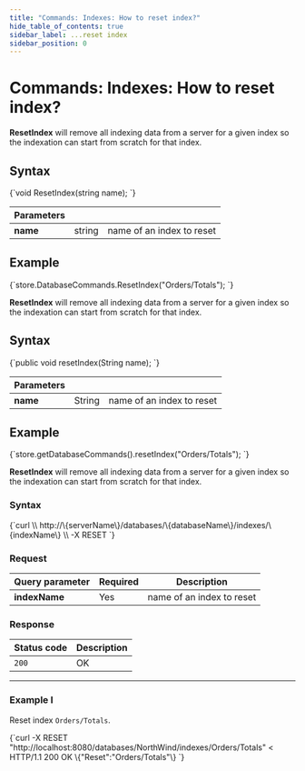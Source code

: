 ---
title: "Commands: Indexes: How to reset index?"
hide_table_of_contents: true
sidebar_label: ...reset index
sidebar_position: 0
---




# Commands: Indexes: How to reset index?
<LanguageSwitcher supportedLanguages={supportedLanguages} />
<LanguageContent language="csharp">


**ResetIndex** will remove all indexing data from a server for a given index so the indexation can start from scratch for that index.

## Syntax

<TabItem value="reset_index_1" label="reset_index_1">
<CodeBlock language="csharp">
{`void ResetIndex(string name);
`}
</CodeBlock>
</TabItem>

| Parameters | | |
| ------------- | ------------- | ----- |
| **name** | string | name of an index to reset |

## Example

<TabItem value="reset_index_2" label="reset_index_2">
<CodeBlock language="csharp">
{`store.DatabaseCommands.ResetIndex("Orders/Totals");
`}
</CodeBlock>
</TabItem>


</LanguageContent>
<LanguageContent language="java">


**ResetIndex** will remove all indexing data from a server for a given index so the indexation can start from scratch for that index.

## Syntax

<TabItem value="reset_index_1" label="reset_index_1">
<CodeBlock language="java">
{`public void resetIndex(String name);
`}
</CodeBlock>
</TabItem>

| Parameters | | |
| ------------- | ------------- | ----- |
| **name** | String | name of an index to reset |

## Example

<TabItem value="reset_index_2" label="reset_index_2">
<CodeBlock language="java">
{`store.getDatabaseCommands().resetIndex("Orders/Totals");
`}
</CodeBlock>
</TabItem>


</LanguageContent>
<LanguageContent language="http">


**ResetIndex** will remove all indexing data from a server for a given index so the indexation can start from scratch for that index.

### Syntax

<TabItem value="json" label="json">
<CodeBlock language="json">
{`curl \\
	http://\{serverName\}/databases/\{databaseName\}/indexes/\{indexName\} \\
	-X RESET 
`}
</CodeBlock>
</TabItem>

### Request

| Query parameter | Required |  Description |
| ------------- | -- | ---- |
| **indexName** | Yes | name of an index to reset |

### Response

| Status code | Description |
| ----------- | - |
| `200` | OK |

---

### Example I

Reset index `Orders/Totals`.

<TabItem value="json" label="json">
<CodeBlock language="json">
{`curl -X RESET "http://localhost:8080/databases/NorthWind/indexes/Orders/Totals" 
< HTTP/1.1 200 OK
\{"Reset":"Orders/Totals"\}
`}
</CodeBlock>
</TabItem>


</LanguageContent>

<!---
- [GetIndex](../../../../client-api/commands/indexes/get)
- [PutIndex](../../../../client-api/commands/indexes/put)
- [DeleteIndex](../../../../client-api/commands/indexes/delete)

-->